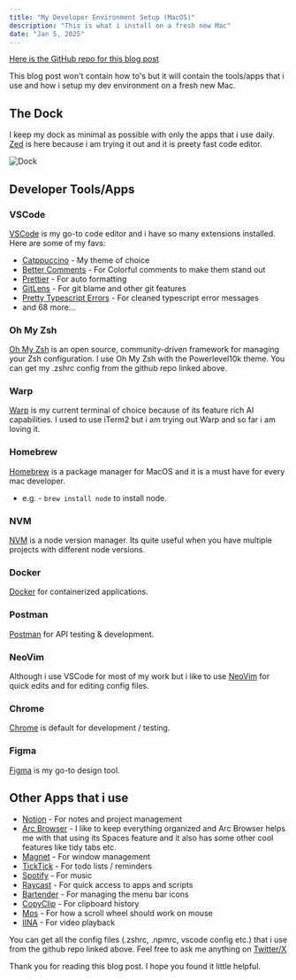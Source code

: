 ```yaml
---
title: "My Developer Environment Setup (MacOS)"
description: "This is what i install on a fresh new Mac"
date: "Jan 5, 2025"
---
```


[Here is the GitHub repo for this blog post](https://github.com/Thisisaarush/DevEnvSetup)

This blog post won't contain how to's but it will contain the tools/apps that i use and how i setup my dev environment on a fresh new Mac.

## The Dock

I keep my dock as minimal as possible with only the apps that i use daily. [Zed](https://zed.dev/) is here because i am trying it out and it is preety fast code editor.

![Dock](/blog-assets/Dock.png)

## Developer Tools/Apps

### VSCode

[VSCode](https://code.visualstudio.com/) is my go-to code editor and i have so many extensions installed. Here are some of my favs:

- [Catppuccino](https://marketplace.visualstudio.com/items?itemName=Catppuccin.catppuccin-vsc) - My theme of choice
- [Better Comments](https://marketplace.visualstudio.com/items?itemName=aaron-bond.better-comments) - For Colorful comments to make them stand out
- [Prettier](https://marketplace.visualstudio.com/items?itemName=esbenp.prettier-vscode) - For auto formatting
- [GitLens](https://marketplace.visualstudio.com/items?itemName=eamodio.gitlens) - For git blame and other git features
- [Pretty Typescript Errors](https://marketplace.visualstudio.com/items?itemName=YoavBls.pretty-ts-errors) - For cleaned typescript error messages
- and 68 more...

### Oh My Zsh

[Oh My Zsh](https://ohmyz.sh/) is an open source, community-driven framework for managing your Zsh configuration.
I use Oh My Zsh with the Powerlevel10k theme. You can get my .zshrc config from the github repo linked above.

### Warp

[Warp](https://www.warp.dev/) is my current terminal of choice because of its feature rich AI capabilities. I used to use iTerm2 but i am trying out Warp and so far i am loving it.

### Homebrew

[Homebrew](https://brew.sh/) is a package manager for MacOS and it is a must have for every mac developer.

- e.g. - `brew install node` to install node.

### NVM

[NVM](https://github.com/nvm-sh/nvm) is a node version manager. Its quite useful when you have multiple projects with different node versions.

### Docker

[Docker](https://www.docker.com/) for containerized applications.

### Postman

[Postman](https://www.postman.com/) for API testing & development.

### NeoVim

Although i use VSCode for most of my work but i like to use [NeoVim](https://neovim.io/) for quick edits and for editing config files.

### Chrome

[Chrome](https://www.google.com/chrome/) is default for development / testing.

### Figma

[Figma](https://www.figma.com/) is my go-to design tool.

## Other Apps that i use

- [Notion](https://www.notion.so/) - For notes and project management
- [Arc Browser](https://arc.net/) - I like to keep everything organized and Arc Browser helps me with that using its Spaces feature and it also has some other cool features like tidy tabs etc.
- [Magnet](https://magnet.crowdcafe.com/) - For window management
- [TickTick](https://ticktick.com/) - For todo lists / reminders
- [Spotify](https://www.spotify.com/) - For music
- [Raycast](https://www.raycast.com/) - For quick access to apps and scripts
- [Bartender](https://www.macbartender.com/) - For managing the menu bar icons
- [CopyClip](https://fiplab.com/apps/copyclip-for-mac) - For clipboard history
- [Mos](https://mos.caldis.me/) - For how a scroll wheel should work on mouse
- [IINA](https://iina.io/) - For video playback

You can get all the config files (.zshrc, .npmrc, vscode config etc.) that i use from the github repo linked above. Feel free to ask me anything on [Twitter/X](https://x.com/Thisisaarush)

Thank you for reading this blog post. I hope you found it little helpful.
